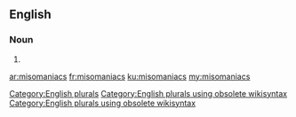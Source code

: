 ==English==

===Noun===
{{head|en}}

# {{plural of|misomaniac}}

[[Category:English plurals]][[Category:English plurals using obsolete wikisyntax]][[Category:English plurals using obsolete wikisyntax]]

[[ar:misomaniacs]]
[[fr:misomaniacs]]
[[ku:misomaniacs]]
[[my:misomaniacs]]